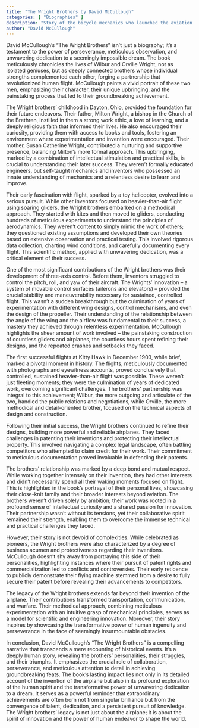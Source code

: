 ```yaml
---
title: "The Wright Brothers by David McCullough"
categories: [ "Biographies" ]
description: "Story of the bicycle mechanics who launched the aviation age"
author: "David McCullough"
---
```

David McCullough's "The Wright Brothers" isn't just a biography; it's a testament to the power of perseverance, meticulous observation, and unwavering dedication to a seemingly impossible dream.  The book meticulously chronicles the lives of Wilbur and Orville Wright, not as isolated geniuses, but as deeply connected brothers whose individual strengths complemented each other, forging a partnership that revolutionized human flight.  McCullough paints a vivid portrait of these two men, emphasizing their character, their unique upbringing, and the painstaking process that led to their groundbreaking achievement.

The Wright brothers' childhood in Dayton, Ohio, provided the foundation for their future endeavors.  Their father, Milton Wright, a bishop in the Church of the Brethren, instilled in them a strong work ethic, a love of learning, and a deeply religious faith that informed their lives.  He also encouraged their curiosity, providing them with access to books and tools, fostering an environment where experimentation and invention were encouraged.  Their mother, Susan Catherine Wright, contributed a nurturing and supportive presence, balancing Milton's more formal approach.  This upbringing, marked by a combination of intellectual stimulation and practical skills, is crucial to understanding their later success.  They weren't formally educated engineers, but self-taught mechanics and inventors who possessed an innate understanding of mechanics and a relentless desire to learn and improve.

Their early fascination with flight, sparked by a toy helicopter, evolved into a serious pursuit.  While other inventors focused on heavier-than-air flight using soaring gliders, the Wright brothers embarked on a methodical approach. They started with kites and then moved to gliders, conducting hundreds of meticulous experiments to understand the principles of aerodynamics.  They weren't content to simply mimic the work of others; they questioned existing assumptions and developed their own theories based on extensive observation and practical testing. This involved rigorous data collection, charting wind conditions, and carefully documenting every flight.  This scientific method, applied with unwavering dedication, was a critical element of their success.

One of the most significant contributions of the Wright brothers was their development of three-axis control.  Before them, inventors struggled to control the pitch, roll, and yaw of their aircraft.  The Wrights' innovation – a system of movable control surfaces (ailerons and elevators) – provided the crucial stability and maneuverability necessary for sustained, controlled flight.  This wasn't a sudden breakthrough but the culmination of years of experimentation with different wing designs, control mechanisms, and even the design of the propeller. Their understanding of the relationship between the angle of the wing and the airflow was fundamental to their success, a mastery they achieved through relentless experimentation.  McCullough highlights the sheer amount of work involved – the painstaking construction of countless gliders and airplanes, the countless hours spent refining their designs, and the repeated crashes and setbacks they faced.

The first successful flights at Kitty Hawk in December 1903, while brief, marked a pivotal moment in history.  The flights, meticulously documented with photographs and eyewitness accounts, proved conclusively that controlled, sustained heavier-than-air flight was possible.  These weren't just fleeting moments; they were the culmination of years of dedicated work, overcoming significant challenges. The brothers' partnership was integral to this achievement; Wilbur, the more outgoing and articulate of the two, handled the public relations and negotiations, while Orville, the more methodical and detail-oriented brother, focused on the technical aspects of design and construction.

Following their initial success, the Wright brothers continued to refine their designs, building more powerful and reliable airplanes.  They faced challenges in patenting their inventions and protecting their intellectual property. This involved navigating a complex legal landscape, often battling competitors who attempted to claim credit for their work.  Their commitment to meticulous documentation proved invaluable in defending their patents.

The brothers’ relationship was marked by a deep bond and mutual respect. While working together intensely on their invention, they had other interests and didn't necessarily spend all their waking moments focused on flight.  This is highlighted in the book’s portrayal of their personal lives, showcasing their close-knit family and their broader interests beyond aviation.  The brothers weren't driven solely by ambition; their work was rooted in a profound sense of intellectual curiosity and a shared passion for innovation.  Their partnership wasn't without its tensions, yet their collaborative spirit remained their strength, enabling them to overcome the immense technical and practical challenges they faced.


However, their story is not devoid of complexities.  While celebrated as pioneers, the Wright brothers were also characterized by a degree of business acumen and protectiveness regarding their inventions.  McCullough doesn’t shy away from portraying this side of their personalities, highlighting instances where their pursuit of patent rights and commercialization led to conflicts and controversies.  Their early reticence to publicly demonstrate their flying machine stemmed from a desire to fully secure their patent before revealing their advancements to competitors.

The legacy of the Wright brothers extends far beyond their invention of the airplane. Their contributions transformed transportation, communication, and warfare.  Their methodical approach, combining meticulous experimentation with an intuitive grasp of mechanical principles, serves as a model for scientific and engineering innovation.  Moreover, their story inspires by showcasing the transformative power of human ingenuity and perseverance in the face of seemingly insurmountable obstacles.

In conclusion, David McCullough's "The Wright Brothers" is a compelling narrative that transcends a mere recounting of historical events.  It's a deeply human story, revealing the brothers’ personalities, their struggles, and their triumphs.  It emphasizes the crucial role of collaboration, perseverance, and meticulous attention to detail in achieving groundbreaking feats.  The book's lasting impact lies not only in its detailed account of the invention of the airplane but also in its profound exploration of the human spirit and the transformative power of unwavering dedication to a dream.  It serves as a powerful reminder that extraordinary achievements are often born not from singular brilliance but from the convergence of talent, dedication, and a persistent pursuit of knowledge.  The Wright brothers' legacy is not just about the airplane; it is about the spirit of innovation and the power of human endeavor to shape the world.

